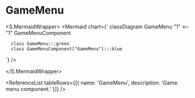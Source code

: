 

# GameMenu

<RouterTable
  name="GameMenu"
  description="During the route, the user selects the activity and difficulty level they wish to play."
  source="components/pages/game-menu"
/>

<S.MermaidWrapper>
<Mermaid
  chart={`
     classDiagram
      GameMenu "1" <-- "1" GameMenuComponent

      class GameMenu:::green
      class GameMenuComponent["GameMenu"]:::blue

`}
/>

</S.MermaidWrapper>

<ReferenceList
  tableRows={[{ name: 'GameMenu', description: 'Game menu component.' }]}
/>
